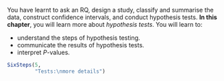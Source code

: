 ::: {.objectivesBox .objectives data-latex="{iconmonstr-target-4-240.png}"}
You have learnt to ask an RQ, design a study, classify and summarise the data, construct confidence intervals, and conduct hypothesis tests.
**In this chapter**,  you will learn more about *hypothesis tests*.
You will learn to:
  
* understand the steps of hypothesis testing.
* communicate the results of hypothesis tests.
* interpret $P$-values.
:::

```r
SixSteps(5, 
         "Tests:\nmore details")
```


